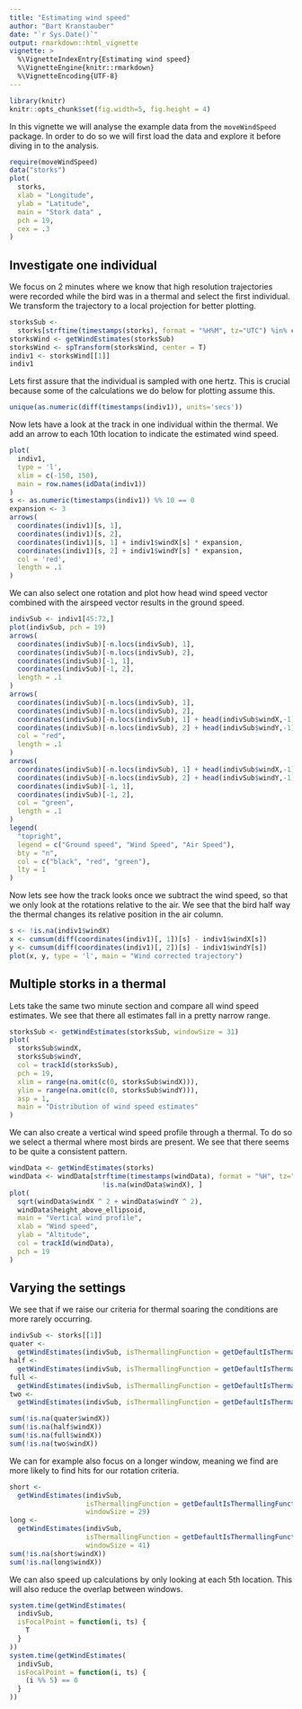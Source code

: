 ```yaml
---
title: "Estimating wind speed"
author: "Bart Kranstauber"
date: "`r Sys.Date()`"
output: rmarkdown::html_vignette
vignette: >
  %\VignetteIndexEntry{Estimating wind speed}
  %\VignetteEngine{knitr::rmarkdown}
  %\VignetteEncoding{UTF-8}
---
```


```r
library(knitr)
knitr::opts_chunk$set(fig.width=5, fig.height = 4)
```

In this vignette we will analyse the example data from the `moveWindSpeed` package. In order to do so we will first load the data and explore it before diving in to the analysis.

```r
require(moveWindSpeed)
data("storks")
plot(
  storks,
  xlab = "Longitude",
  ylab = "Latitude",
  main = "Stork data" ,
  pch = 19,
  cex = .3
)
```

## Investigate one individual

We focus on 2 minutes where we know that high resolution trajectories were recorded while the bird was in a thermal and select the first individual. We transform the trajectory to a local projection for better plotting.

```r
storksSub <-
  storks[strftime(timestamps(storks), format = "%H%M", tz="UTC") %in% c("1303", "1304"), ]
storksWind <- getWindEstimates(storksSub)
storksWind <- spTransform(storksWind, center = T)
indiv1 <- storksWind[[1]]
indiv1
```

Lets first assure that the individual is sampled with one hertz. This is crucial because some of the calculations we do below for plotting assume this.

```r
unique(as.numeric(diff(timestamps(indiv1)), units='secs'))
```

Now lets have a look at the track in one individual within the thermal. We add an arrow to each 10th location to indicate the estimated wind speed.

```r
plot(
  indiv1,
  type = 'l',
  xlim = c(-150, 150),
  main = row.names(idData(indiv1))
)
s <- as.numeric(timestamps(indiv1)) %% 10 == 0
expansion <- 3
arrows(
  coordinates(indiv1)[s, 1],
  coordinates(indiv1)[s, 2],
  coordinates(indiv1)[s, 1] + indiv1$windX[s] * expansion,
  coordinates(indiv1)[s, 2] + indiv1$windY[s] * expansion,
  col = 'red',
  length = .1
)
```

We can also select one rotation and plot how head wind speed vector combined with the airspeed vector results in the ground speed.

```r
indivSub <- indiv1[45:72,]
plot(indivSub, pch = 19)
arrows(
  coordinates(indivSub)[-n.locs(indivSub), 1],
  coordinates(indivSub)[-n.locs(indivSub), 2],
  coordinates(indivSub)[-1, 1],
  coordinates(indivSub)[-1, 2],
  length = .1
)
arrows(
  coordinates(indivSub)[-n.locs(indivSub), 1],
  coordinates(indivSub)[-n.locs(indivSub), 2],
  coordinates(indivSub)[-n.locs(indivSub), 1] + head(indivSub$windX,-1),
  coordinates(indivSub)[-n.locs(indivSub), 2] + head(indivSub$windY,-1),
  col = "red",
  length = .1
)
arrows(
  coordinates(indivSub)[-n.locs(indivSub), 1] + head(indivSub$windX,-1),
  coordinates(indivSub)[-n.locs(indivSub), 2] + head(indivSub$windY,-1),
  coordinates(indivSub)[-1, 1],
  coordinates(indivSub)[-1, 2],
  col = "green",
  length = .1
)
legend(
  "topright",
  legend = c("Ground speed", "Wind Speed", "Air Speed"),
  bty = "n",
  col = c("black", "red", "green"),
  lty = 1
)
```

Now lets see how the track looks once we subtract the wind speed, so that we only look at the rotations relative to the air. We see that the bird half way the thermal changes its relative position in the air column.

```r
s <- !is.na(indiv1$windX)
x <- cumsum(diff(coordinates(indiv1)[, 1])[s] - indiv1$windX[s])
y <- cumsum(diff(coordinates(indiv1)[, 2])[s] - indiv1$windY[s])
plot(x, y, type = 'l', main = "Wind corrected trajectory")
```

## Multiple storks in a thermal

Lets take the same two minute section and compare all wind speed estimates. We see that there all estimates fall in a pretty narrow range. 

```r
storksSub <- getWindEstimates(storksSub, windowSize = 31)
plot(
  storksSub$windX,
  storksSub$windY,
  col = trackId(storksSub),
  pch = 19,
  xlim = range(na.omit(c(0, storksSub$windX))),
  ylim = range(na.omit(c(0, storksSub$windY))),
  asp = 1,
  main = "Distribution of wind speed estimates"
)
```

We can also create a vertical wind speed profile through a thermal. To do so we select a thermal where most birds are present. We see that there seems to be quite a consistent pattern.

```r
windData <- getWindEstimates(storks)
windData <- windData[strftime(timestamps(windData), format = "%H", tz="UTC") == "12" &
                       !is.na(windData$windX), ]
plot(
  sqrt(windData$windX ^ 2 + windData$windY ^ 2),
  windData$height_above_ellipsoid,
  main = "Vertical wind profile",
  xlab = "Wind speed",
  ylab = "Altitude",
  col = trackId(windData),
  pch = 19
)
```

## Varying the settings

We see that if we raise our criteria for thermal soaring the conditions are more rarely occurring. 
```r
indivSub <- storks[[1]]
quater <-
  getWindEstimates(indivSub, isThermallingFunction = getDefaultIsThermallingFunction(90))
half <-
  getWindEstimates(indivSub, isThermallingFunction = getDefaultIsThermallingFunction(180))
full <-
  getWindEstimates(indivSub, isThermallingFunction = getDefaultIsThermallingFunction(360))
two <-
  getWindEstimates(indivSub, isThermallingFunction = getDefaultIsThermallingFunction(720))

sum(!is.na(quater$windX))
sum(!is.na(half$windX))
sum(!is.na(full$windX))
sum(!is.na(two$windX))
```

We can for example also focus on a longer window, meaning we find are more likely to find hits for our rotation criteria. 

```r
short <-
  getWindEstimates(indivSub,
                   isThermallingFunction = getDefaultIsThermallingFunction(720),
                   windowSize = 29)
long <-
  getWindEstimates(indivSub,
                   isThermallingFunction = getDefaultIsThermallingFunction(720),
                   windowSize = 41)
sum(!is.na(short$windX))
sum(!is.na(long$windX))
```
We can also speed up calculations by only looking at each 5th location. This will also reduce the overlap between windows.
```r
system.time(getWindEstimates(
  indivSub,
  isFocalPoint = function(i, ts) {
    T
  }
))
system.time(getWindEstimates(
  indivSub,
  isFocalPoint = function(i, ts) {
    (i %% 5) == 0
  }
))
```




